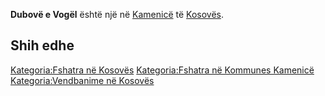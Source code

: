 {{Fshat në 
 | Emri                = Dubovë e Vogël
 | EmriAlt                = 
 | NAME_SHORT_FORM=      
 | NAME_GENERIC=      
 | NAME_SORT_NAME_RO=      DUBOVEEVOGEL
 | FULL_NAME_RO = Dubovë e Vogël
 | FULL_NAME_ND_RO=Dubove e Vogel
 | SORT_NAME_RG=DUBOVEEVOGEL
 | FULL_NAME_RG=Dubovë e Vogël
 | FULL_NAME_ND_RG=Dubove e Vogel
 | SRP_NAME_SHORT_FORM=      
 | SRP_NAME_GENERIC=      
 | SRP_NAME_SORT_NAME_RO=      
 | SRP_FULL_NAME_RO = 
 | SRP_FULL_NAME_ND_RO=
 | SRP_SORT_NAME_RG=
 | SRP_FULL_NAME_RG=
 | SRP_FULL_NAME_ND_RG=
 | Emri (Rasa dhanore) = 
 | Figura              = 
 | Shteti              = Kosovo
 | Komuna              = Kamenicë
 | Kodi postar         = 
 | Sipërfaqja          = 

 | Popullsia           = 

 | Regj. i popullsisë  = 
 | Dend. e popullsisë  = 
 | Faqja zyrtare       = 
 <!--- Koordinatat ----> 
 | Gjerësia            = 42.723611
 | Gjatësia            = 20.359722
 | Lartësia            = 
}}
'''Dubovë e Vogël''' është një [[]] në [[Kamenicë]] të [[Kosovës]].

<!-- == Gjeografia == -->
<!-- == Historia == -->
<!-- == Demografia == -->
== Shih edhe ==
{{Komuna Kamenicë}}
{{Kosovo-Administrata-Cung}}

[[Kategoria:Fshatra në Kosovës]]
[[Kategoria:Fshatra në Kommunes Kamenicë]]
[[Kategoria:Vendbanime në Kosovës]]